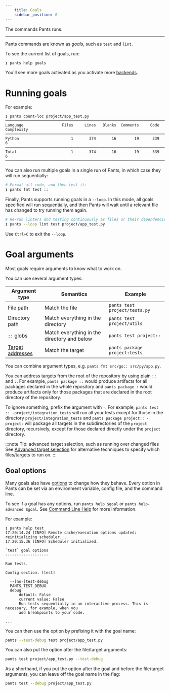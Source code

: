 ```yaml
---
    title: Goals
    sidebar_position: 0
---
```


The commands Pants runs.

---

Pants commands are known as _goals_, such as `test` and `lint`.

To see the current list of goals, run:

```bash
❯ pants help goals
```

You'll see more goals activated as you activate more [backends](./backends.mdx).

# Running goals

For example:

```
❯ pants count-loc project/app_test.py
───────────────────────────────────────────────────────────────────────────────
Language                 Files     Lines   Blanks  Comments     Code Complexity
───────────────────────────────────────────────────────────────────────────────
Python                       1       374       16        19      339          6
───────────────────────────────────────────────────────────────────────────────
Total                        1       374       16        19      339          6
───────────────────────────────────────────────────────────────────────────────
```

You can also run multiple goals in a single run of Pants, in which case they will run sequentially:

```bash
# Format all code, and then test it:
❯ pants fmt test ::
```

Finally, Pants supports running goals in a `--loop`. In this mode, all goals specified will run sequentially, and then Pants will wait until a relevant file has changed to try running them again.

```bash
# Re-run linters and testing continuously as files or their dependencies change:
❯ pants --loop lint test project/app_test.py
```

Use `Ctrl+C` to exit the `--loop`.

# Goal arguments

Most goals require arguments to know what to work on.

You can use several argument types:

| Argument type                   | Semantics                                   | Example                       |
| ------------------------------- | ------------------------------------------- | ----------------------------- |
| File path                       | Match the file                              | `pants test project/tests.py` |
| Directory path                  | Match everything in the directory           | `pants test project/utils`    |
| `::` globs                      | Match everything in the directory and below | `pants test project::`        |
| [Target addresses](./targets-and-build-files.mdx) | Match the target                            | `pants package project:tests` |

You can combine argument types, e.g. `pants fmt src/go:: src/py/app.py`.

You can address targets from the root of the repository by using plain `::` and `:`. For example, `pants package ::` would produce artifacts for all packages declared in the whole repository and `pants package :` would produce artifacts only for those packages that are declared in the root directory of the repository.

To ignore something, prefix the argument with `-`. For example, `pants test :: -project/integration_tests` will run all your tests except for those in the directory `project/integration_tests` and `pants package project:: -project:` will package all targets in the subdirectories of the `project` directory, recursively, except for those declared directly under the `project` directory.

:::note Tip: advanced target selection, such as running over changed files
See [Advanced target selection](../advanced-target-selection.mdx) for alternative techniques to specify which files/targets to run on.
:::

## Goal options

Many goals also have [options](./options.mdx) to change how they behave. Every option in Pants can be set via an environment variable, config file, and the command line.

To see if a goal has any options, run `pants help $goal` or `pants help-advanced $goal`. See [Command Line Help](/community/getting-help) for more information.

For example:

```
❯ pants help test
17:20:14.24 [INFO] Remote cache/execution options updated: reinitializing scheduler...
17:20:15.36 [INFO] Scheduler initialized.

`test` goal options
-------------------

Run tests.

Config section: [test]

  --[no-]test-debug
  PANTS_TEST_DEBUG
  debug
      default: False
      current value: False
      Run tests sequentially in an interactive process. This is necessary, for example, when you
      add breakpoints to your code.

...
```

You can then use the option by prefixing it with the goal name:

```bash
pants --test-debug test project/app_test.py
```

You can also put the option after the file/target arguments:

```bash
pants test project/app_test.py --test-debug
```

As a shorthand, if you put the option after the goal and before the file/target arguments, you can leave off the goal name in the flag:

```bash
pants test --debug project/app_test.py
```
